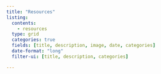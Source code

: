 ```yaml
---
title: "Resources"
listing:
  contents:
    - resources
  type: grid
  categories: true
  fields: [title, description, image, date, categories]
  date-format: "long"
  filter-ui: [title, description, categories]

---
```


